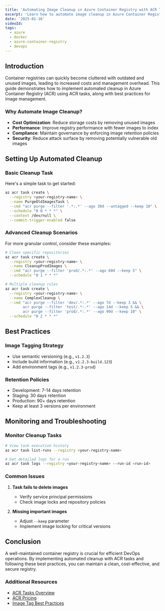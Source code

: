 ```yaml
---
title: 'Automating Image Cleanup in Azure Container Registry with ACR Tasks'
excerpt: 'Learn how to automate image cleanup in Azure Container Registry using ACR Tasks and implement best practices for container image management.'
date: '2025-01-16'
videoId:
tags:
  - azure
  - docker
  - azure-container-registry
  - devops
---
```


<YoutubeVideo videoId={props.videoId} />

<TOCInline toc={props.toc} asDisclosure />

## Introduction

Container registries can quickly become cluttered with outdated and unused images, leading to increased costs and management overhead. This guide demonstrates how to implement automated cleanup in Azure Container Registry (ACR) using ACR tasks, along with best practices for image management.

### **Why Automate Image Cleanup?**

- **Cost Optimization**: Reduce storage costs by removing unused images
- **Performance**: Improve registry performance with fewer images to index
- **Compliance**: Maintain governance by enforcing image retention policies
- **Security**: Reduce attack surface by removing potentially vulnerable old images

## Setting Up Automated Cleanup

### **Basic Cleanup Task**

Here's a simple task to get started:

```bash
az acr task create \
  --registry <your-registry-name> \
  --name PurgeOldImagesTask \
  --cmd "acr purge --filter '.*:.*' --ago 30d --untagged --keep 10" \
  --schedule "0 0 * * *" \
  --context /dev/null \
  --commit-trigger-enabled false
```

### **Advanced Cleanup Scenarios**

For more granular control, consider these examples:

```bash
# Clean specific repositories
az acr task create \
  --registry <your-registry-name> \
  --name CleanupProdImages \
  --cmd "acr purge --filter 'prod/.*:.*' --ago 60d --keep 5" \
  --schedule "0 1 * * *"

# Multiple cleanup rules
az acr task create \
  --registry <your-registry-name> \
  --name ComplexCleanup \
  --cmd "acr purge --filter 'dev/.*:.*' --ago 7d --keep 3 && \
        acr purge --filter 'test/.*:.*' --ago 14d --keep 5 && \
        acr purge --filter 'prod/.*:.*' --ago 90d --keep 10" \
  --schedule "0 2 * * *"
```

## Best Practices

### **Image Tagging Strategy**

- Use semantic versioning (e.g., `v1.2.3`)
- Include build information (e.g., `v1.2.3-build.123`)
- Add environment tags (e.g., `v1.2.3-prod`)

### **Retention Policies**

- Development: 7-14 days retention
- Staging: 30 days retention
- Production: 90+ days retention
- Keep at least 3 versions per environment

## Monitoring and Troubleshooting

### **Monitor Cleanup Tasks**

```bash
# View task execution history
az acr task list-runs --registry <your-registry-name>

# Get detailed logs for a run
az acr task logs --registry <your-registry-name> --run-id <run-id>
```

### **Common Issues**

1. **Task fails to delete images**

   - Verify service principal permissions
   - Check image locks and repository policies

2. **Missing important images**
   - Adjust `--keep` parameter
   - Implement image locking for critical versions

## Conclusion

A well-maintained container registry is crucial for efficient DevOps operations. By implementing automated cleanup with ACR tasks and following these best practices, you can maintain a clean, cost-effective, and secure registry.

### **Additional Resources**

- [ACR Tasks Overview](https://learn.microsoft.com/en-us/azure/container-registry/container-registry-tasks-overview)
- [ACR Pricing](https://azure.microsoft.com/pricing/details/container-registry/)
- [Image Tag Best Practices](https://learn.microsoft.com/en-us/azure/container-registry/container-registry-image-tag-version)

